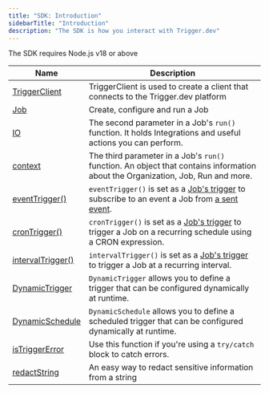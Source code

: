 ```yaml
---
title: "SDK: Introduction"
sidebarTitle: "Introduction"
description: "The SDK is how you interact with Trigger.dev"
---
```


<Snippet file="v2-deprecation-warning.mdx" />

<Note>The SDK requires Node.js v18 or above</Note>

| Name                                      | Description                                                                                                                                              |
| ----------------------------------------- | -------------------------------------------------------------------------------------------------------------------------------------------------------- |
| [TriggerClient](/sdk/triggerclient)       | TriggerClient is used to create a client that connects to the Trigger.dev platform                                                                       |
| [Job](/sdk/job)                           | Create, configure and run a Job                                                                                                                          |
| [IO](/sdk/io)                             | The second parameter in a Job's `run()` function. It holds Integrations and useful actions you can perform.                                              |
| [context](/sdk/context)                   | The third parameter in a Job's `run()` function. An object that contains information about the Organization, Job, Run and more.                          |
| [eventTrigger()](/sdk/eventtrigger)       | `eventTrigger()` is set as a [Job's trigger](/sdk/job) to subscribe to an event a Job from [a sent event](/sdk/triggerclient/instancemethods/sendevent). |
| [cronTrigger()](/sdk/crontrigger)         | `cronTrigger()` is set as a [Job's trigger](/sdk/job) to trigger a Job on a recurring schedule using a CRON expression.                                  |
| [intervalTrigger()](/sdk/intervaltrigger) | `intervalTrigger()` is set as a [Job's trigger](/sdk/job) to trigger a Job at a recurring interval.                                                      |
| [DynamicTrigger](/sdk/dynamictrigger)     | `DynamicTrigger` allows you to define a trigger that can be configured dynamically at runtime.                                                           |
| [DynamicSchedule](/sdk/dynamicschedule)   | `DynamicSchedule` allows you to define a scheduled trigger that can be configured dynamically at runtime.                                                |
| [isTriggerError](/sdk/istriggererror)     | Use this function if you're using a `try/catch` block to catch errors.                                                                                   |
| [redactString](/sdk/redactstring)         | An easy way to redact sensitive information from a string                                                                                                |

